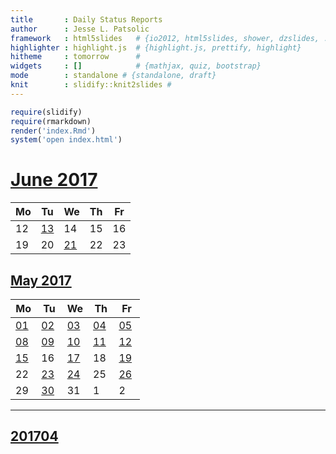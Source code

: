 ```yaml
---
title       : Daily Status Reports
author      : Jesse L. Patsolic
framework   : html5slides   # {io2012, html5slides, shower, dzslides, ...}
highlighter : highlight.js  # {highlight.js, prettify, highlight}
hitheme     : tomorrow      # 
widgets     : []            # {mathjax, quiz, bootstrap}
mode        : standalone # {standalone, draft}
knit        : slidify::knit2slides #
---
```


```r
require(slidify)
require(rmarkdown)
render('index.Rmd')
system('open index.html')
```

# [June 2017](./201706/21/miniReport.html)
| Mo | Tu | We | Th | Fr |
|----|----|----|----|----|
| 12 | [13](./201706/13/miniReport.html) | 14 | 15 | 16 |
| 19 | 20 | [21](./201706/21/miniReport.html) | 22 | 23 |


## [May 2017](./201705/30/miniReport.html)
| Mo | Tu | We | Th | Fr |
|----|----|----|----|----|
| [01](./201705/01/miniReport.html) | [02](./201705/02/miniReport.html) | [03](./201705/03/miniReport.html)| [04](./201705/04/miniReport.html)| [05](./201705/05/miniReport.html) |
| [08](./201705/08/miniReport.html) | [09](./201705/09/miniReport.html) | [10](./201705/09/miniReport.html)| [11](./201705/11/miniReport.html)| [12](./201705/12/miniReport.html) |
| [15](./201705/15/miniReport.html) | 16 | [17](./201705/17/miniReport.html)| 18 | [19](./201705/19/miniReport.html) |
| 22 | [23](./201705/23/miniReport.html) | [24](./201705/24/miniReport.html) | 25 | [26](./201705/26/miniReport.html) |
| 29 | [30](./201705/30/miniReport.html) | 31 | 1 | 2 |


---- 

## [201704](./201704/)



